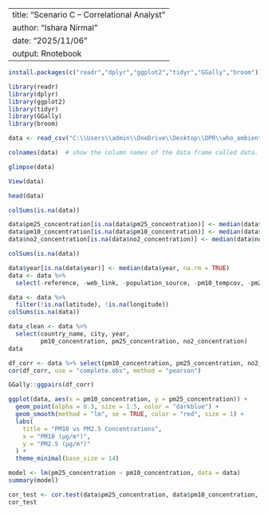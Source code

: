 
---
title: "Scenario C – Correlational Analyst"
author: "Ishara Nirmal"
date: "2025/11/06"
output: Rnotebook
---

```r
install.packages(c("readr","dplyr","ggplot2","tidyr","GGally","broom"))

```

```r
library(readr)
library(dplyr)
library(ggplot2)
library(tidyr)
library(GGally)
library(broom)
```




```r
data <- read_csv("C:\\Users\\admin\\OneDrive\\Desktop\\DPR\\who_ambient_air_quality_database_version_2024_(v6.1) (1).csv")

```

```r
colnames(data)  # show the column names of the data frame called data.
```

```r
glimpse(data)
```

```r
View(data)
```



```r
head(data)
```

```r
colSums(is.na(data))

```
```r
data$pm25_concentration[is.na(data$pm25_concentration)] <- median(data$pm25_concentration, na.rm = TRUE)
data$pm10_concentration[is.na(data$pm10_concentration)] <- median(data$pm10_concentration, na.rm = TRUE)
data$no2_concentration[is.na(data$no2_concentration)] <- median(data$no2_concentration, na.rm = TRUE)

```


```r
colSums(is.na(data))
```

```r
data$year[is.na(data$year)] <- median(data$year, na.rm = TRUE)
data <- data %>%
  select(-reference, -web_link, -population_source, -pm10_tempcov, -pm25_tempcov, -no2_tempcov, -type_of_stations, -population )

```

```r
data <- data %>%
  filter(!is.na(latitude), !is.na(longitude))
colSums(is.na(data))

```
```r
data_clean <- data %>%
  select(country_name, city, year, 
         pm10_concentration, pm25_concentration, no2_concentration)
data
```


```r
df_corr <- data %>% select(pm10_concentration, pm25_concentration, no2_concentration)
cor(df_corr, use = "complete.obs", method = "pearson")

```
```r
GGally::ggpairs(df_corr)

```

```r


ggplot(data, aes(x = pm10_concentration, y = pm25_concentration)) +
  geom_point(alpha = 0.3, size = 1.5, color = "darkblue") +  
  geom_smooth(method = "lm", se = TRUE, color = "red", size = 1) +  
  labs(
    title = "PM10 vs PM2.5 Concentrations",
    x = "PM10 (µg/m³)",
    y = "PM2.5 (µg/m³)"
  ) +
  theme_minimal(base_size = 14)  

```


```r
model <- lm(pm25_concentration ~ pm10_concentration, data = data)
summary(model)

```
```r
cor_test <- cor.test(data$pm25_concentration, data$pm10_concentration, method = "pearson")
cor_test

```







